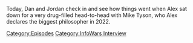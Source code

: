 {{DEFAULTSORT:
    #_EPISODE_0692:Alex Jones' Punch Out
}}{{Episode
    | title           = Alex Jones' Punch Out
    | caption         = Listen to this episode on [https://knowledgefight.libsyn.com/692-alex-jones-punch-out Libsyn] [https://open.spotify.com/episode/7iZaHL18xTRU5peYaktAgM Spotify], Read the [[Transcript/692: Alex Jones' Punch Out|Unofficial Transcript]], View discussion on [https://reddit.com/vcmrt2 Reddit]
    | episodeNumber   = 692
    | length          = 01:26:54
    | airDate         = June 15, 2022
    | episodeType     = [[:Category:InfoWars Interview|InfoWars Interview]]
    | previousEpisode = [[691: June 6, 2022]]
    | nextEpisode     = [[Alex's Breaky Minisode]]
}}

{{Stub}}

Today, Dan and Jordan check in and see how things went when Alex sat down for a very drug-filled head-to-head with Mike Tyson, who Alex declares the biggest philosopher in 2022.

[[Category:Episodes]]
[[Category:InfoWars Interview]]
